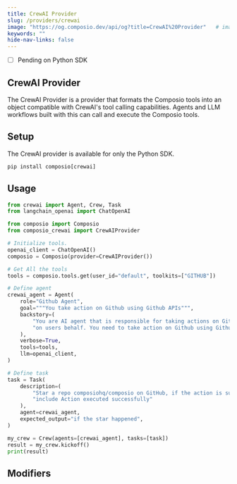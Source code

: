 ```yaml
---
title: CrewAI Provider
slug: /providers/crewai
image: "https://og.composio.dev/api/og?title=CrewAI%20Provider"   # image for socials
keywords: ""
hide-nav-links: false
---
```


- [ ] Pending on Python SDK

## CrewAI Provider

The CrewAI Provider is a provider that formats the Composio tools into an object compatible with CrewAI's tool calling capabilities. Agents and LLM workflows built with this can call and execute the Composio tools.

## Setup

The CrewAI provider is available for only the Python SDK.

```python Python maxLines=60 wordWrap
pip install composio[crewai]
```

## Usage

```python Python maxLines=60 wordWrap
from crewai import Agent, Crew, Task
from langchain_openai import ChatOpenAI

from composio import Composio
from composio_crewai import CrewAIProvider

# Initialize tools.
openai_client = ChatOpenAI()
composio = Composio(provider=CrewAIProvider())

# Get All the tools
tools = composio.tools.get(user_id="default", toolkits=["GITHUB"])

# Define agent
crewai_agent = Agent(
    role="Github Agent",
    goal="""You take action on Github using Github APIs""",
    backstory=(
        "You are AI agent that is responsible for taking actions on Github "
        "on users behalf. You need to take action on Github using Github APIs"
    ),
    verbose=True,
    tools=tools,
    llm=openai_client,
)

# Define task
task = Task(
    description=(
        "Star a repo composiohq/composio on GitHub, if the action is successful "
        "include Action executed successfully"
    ),
    agent=crewai_agent,
    expected_output="if the star happened",
)

my_crew = Crew(agents=[crewai_agent], tasks=[task])
result = my_crew.kickoff()
print(result)
```

## Modifiers